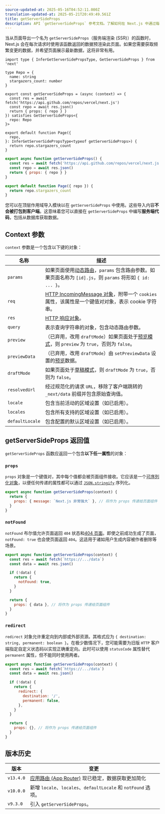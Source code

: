 ```yaml
---
source-updated-at: 2025-05-16T04:52:11.000Z
translation-updated-at: 2025-05-21T20:49:49.561Z
title: getServerSideProps
description: API `getServerSideProps` 参考文档。了解如何在 Next.js 中通过每次请求获取数据。
---
```


当从页面导出一个名为 `getServerSideProps`（服务端渲染 (SSR)）的函数时，Next.js 会在每次请求时使用该函数返回的数据预渲染此页面。如果您需要获取频繁变更的数据，并希望页面展示最新数据，这将非常有用。

```tsx filename="pages/index.tsx" switcher
import type { InferGetServerSidePropsType, GetServerSideProps } from 'next'

type Repo = {
  name: string
  stargazers_count: number
}

export const getServerSideProps = (async (context) => {
  const res = await fetch('https://api.github.com/repos/vercel/next.js')
  const repo = await res.json()
  return { props: { repo } }
}) satisfies GetServerSideProps<{
  repo: Repo
}>

export default function Page({
  repo,
}: InferGetServerSidePropsType<typeof getServerSideProps>) {
  return repo.stargazers_count
}
```

```jsx filename="pages/index.js" switcher
export async function getServerSideProps() {
  const res = await fetch('https://api.github.com/repos/vercel/next.js')
  const repo = await res.json()
  return { props: { repo } }
}

export default function Page({ repo }) {
  return repo.stargazers_count
}
```

您可以在顶层作用域导入模块以在 `getServerSideProps` 中使用。这些导入内容**不会被打包到客户端**。这意味着您可以直接在 `getServerSideProps` 中编写**服务端代码**，包括从数据库获取数据。

## Context 参数

`context` 参数是一个包含以下键的对象：

| 名称             | 描述                                                                                                                                                                                                 |
| ---------------- | --------------------------------------------------------------------------------------------------------------------------------------------------------------------------------------------------- |
| `params`         | 如果页面使用[动态路由](/docs/pages/building-your-application/routing/dynamic-routes)，`params` 包含路由参数。如果页面名称为 `[id].js`，则 `params` 将形如 `{ id: ... }`。                             |
| `req`            | [HTTP IncomingMessage 对象](https://nodejs.org/api/http.html#http_class_http_incomingmessage)，附带一个 `cookies` 属性，该属性是一个键值对对象，表示 cookie 字符串。                                  |
| `res`            | [HTTP 响应对象](https://nodejs.org/api/http.html#http_class_http_serverresponse)。                                                                                                                  |
| `query`          | 表示查询字符串的对象，包含动态路由参数。                                                                                                                                                            |
| `preview`        | （已弃用，改用 `draftMode`）如果页面处于[预览模式](/docs/pages/building-your-application/configuring/preview-mode)，则 `preview` 为 `true`，否则为 `false`。                                         |
| `previewData`    | （已弃用，改用 `draftMode`）由 `setPreviewData` 设置的[预览](/docs/pages/building-your-application/configuring/preview-mode)数据。                                                                  |
| `draftMode`      | 如果页面处于[草稿模式](/docs/pages/building-your-application/configuring/draft-mode)，则 `draftMode` 为 `true`，否则为 `false`。                                                                    |
| `resolvedUrl`    | 经过规范化的请求 `URL`，移除了客户端跳转的 `_next/data` 前缀并包含原始查询值。                                                                                                                     |
| `locale`         | 包含当前活动的区域设置（如已启用）。                                                                                                                                                                |
| `locales`        | 包含所有支持的区域设置（如已启用）。                                                                                                                                                                |
| `defaultLocale`  | 包含配置的默认区域设置（如已启用）。                                                                                                                                                                |

## getServerSideProps 返回值

`getServerSideProps` 函数应返回一个包含**以下任一属性**的对象：

### `props`

`props` 对象是一个键值对，其中每个值都会被页面组件接收。它应该是一个[可序列化对象](https://developer.mozilla.org/docs/Glossary/Serialization)，以便任何传递的属性都可以通过 [`JSON.stringify`](https://developer.mozilla.org/docs/Web/JavaScript/Reference/Global_Objects/JSON/stringify) 序列化。

```jsx
export async function getServerSideProps(context) {
  return {
    props: { message: `Next.js 非常强大` }, // 将作为 props 传递给页面组件
  }
}
```

### `notFound`

`notFound` 布尔值允许页面返回 `404` 状态和[404 页面](/docs/pages/building-your-application/routing/custom-error#404-page)。即使之前成功生成了页面，`notFound: true` 也会使页面返回 `404`。这适用于诸如用户生成内容被作者删除等场景。

```js
export async function getServerSideProps(context) {
  const res = await fetch(`https://.../data`)
  const data = await res.json()

  if (!data) {
    return {
      notFound: true,
    }
  }

  return {
    props: { data }, // 将作为 props 传递给页面组件
  }
}
```

### `redirect`

`redirect` 对象允许重定向到内部或外部资源。其格式应为 `{ destination: string, permanent: boolean }`。在极少数情况下，您可能需要为旧版 `HTTP` 客户端指定自定义状态码以实现正确重定向。此时可以使用 `statusCode` 属性替代 `permanent` 属性，但不能同时使用两者。

```js
export async function getServerSideProps(context) {
  const res = await fetch(`https://.../data`)
  const data = await res.json()

  if (!data) {
    return {
      redirect: {
        destination: '/',
        permanent: false,
      },
    }
  }

  return {
    props: {}, // 将作为 props 传递给页面组件
  }
}
```

## 版本历史

| 版本       | 变更                                                                                                     |
| ---------- | ------------------------------------------------------------------------------------------------------- |
| `v13.4.0`  | [应用路由 (App Router)](/docs/app/building-your-application/data-fetching) 现已稳定，数据获取更加简化    |
| `v10.0.0`  | 新增 `locale`、`locales`、`defaultLocale` 和 `notFound` 选项。                                           |
| `v9.3.0`   | 引入 `getServerSideProps`。                                                                              |